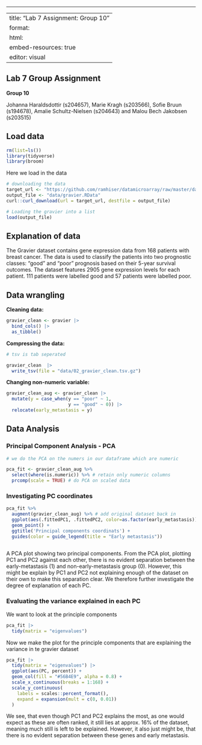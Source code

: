 ------------------------------------------------------------------------

---
title: "Lab 7 Assignment: Group 10"
format: 
  html:
    embed-resources: true
editor: visual
---

## Lab 7 Group Assignment

**Group 10**

Johanna Haraldsdottir (s204657), Marie Kragh (s203566), Sofie Bruun (s194678), Amalie Schultz-Nielsen (s204643) and Malou Bech Jakobsen (s203515)

## Load data

```r
rm(list=ls())
library(tidyverse)
library(broom)
```

Here we load in the data

```r
# downloading the data 
target_url <- "https://github.com/ramhiser/datamicroarray/raw/master/data/gravier.RData"
output_file <- "data/gravier.RData"
curl::curl_download(url = target_url, destfile = output_file)
```

```r
# Loading the gravier into a list
load(output_file)

```

## Explanation of data

The Gravier dataset contains gene expression data from 168 patients with breast cancer. The data is used to classify the patients into two prognostic classes: "good" and "poor" prognosis based on their 5-year survival outcomes. The dataset features 2905 gene expression levels for each patient. 111 patients were labelled good and 57 patients were labelled poor.

## Data wrangling

**Cleaning data:**

```r
gravier_clean <- gravier |>
  bind_cols() |>
  as_tibble()
```

**Compressing the data:**

```r
# tsv is tab seperated

gravier_clean  |> 
  write_tsv(file = "data/02_gravier_clean.tsv.gz")
```

**Changing non-numeric variable:**

```r
gravier_clean_aug <- gravier_clean |>
  mutate(y = case_when(y == "poor" ~ 1,
                       y == "good" ~ 0)) |> 
  relocate(early_metastasis = y)
```

## Data Analysis

### Principal Component Analysis - PCA

```r
# we do the PCA on the numers in our dataframe which are numeric 

pca_fit <- gravier_clean_aug %>% 
  select(where(is.numeric)) %>% # retain only numeric columns
  prcomp(scale = TRUE) # do PCA on scaled data

```

### Investigating PC coordinates

```r
pca_fit %>%
  augment(gravier_clean_aug) %>% # add original dataset back in 
  ggplot(aes(.fittedPC1, .fittedPC2, color=as.factor(early_metastasis))) +
  geom_point() + 
  ggtitle('Principal components coordinats') +
  guides(color = guide_legend(title = "Early metastasis"))
  
```

A PCA plot showing two principal components. From the PCA plot, plotting PC1 and PC2 against each other, there is no evident separation between the early-metastasis (1) and non-early-metastasis group (0). However, this might be explain by PC1 and PC2 not explaining enough of the dataset on their own to make this separation clear. We therefore further investigate the degree of explanation of each PC.

### Evaluating the variance explained in each PC

We want to look at the principle components

```r
pca_fit |> 
  tidy(matrix = "eigenvalues")
```

Now we make the plot for the principle components that are explaining the variance in te gravier dataset

```r
pca_fit |> 
  tidy(matrix = "eigenvalues") |> 
  ggplot(aes(PC, percent)) +
  geom_col(fill = "#56B4E9", alpha = 0.8) +
  scale_x_continuous(breaks = 1:168) +
  scale_y_continuous(
    labels = scales::percent_format(),
    expand = expansion(mult = c(0, 0.01))
  ) 
```

We see, that even though PC1 and PC2 explains the most, as one would expect as these are often ranked, it still lies at approx. 16% of the dataset, meaning much still is left to be explained. However, it also just might be, that there is no evident separation between these genes and early metastasis.
